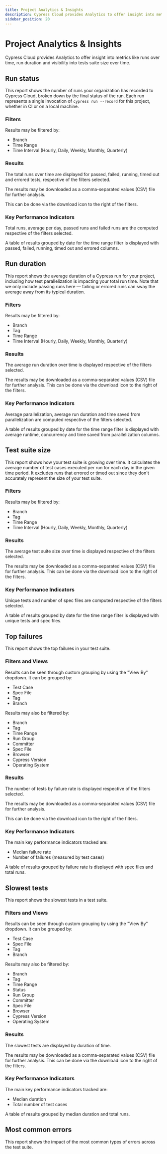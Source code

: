```yaml
---
title: Project Analytics & Insights
description: Cypress Cloud provides Analytics to offer insight into metrics like runs over time, run duration and visibility into tests suite size over time.
sidebar_position: 20
---
```


<ProductHeading product="cloud" />

# Project Analytics & Insights

Cypress Cloud provides Analytics to offer insight into metrics like runs over
time, run duration and visibility into tests suite size over time.

<DocsImage
  src="/img/cloud/features/analytics/dashboard-analytics-overview.png"
  alt="Cloud Analytics Screenshot"
/>

## Run status

<DocsImage
  src="/img/cloud/features/analytics/dashboard-analytics-runs-over-time.png"
  alt="Cloud Analytics Runs Over Time Screenshot"
/>

This report shows the number of runs your organization has recorded to Cypress
Cloud, broken down by the final status of the run. Each run represents a single
invocation of `cypress run --record` for this project, whether in CI or on a
local machine.

### Filters

<DocsImage
  src="/img/cloud/features/analytics/dashboard-analytics-runs-over-time-filters.png"
  alt="Cloud Analytics Runs Over Time Filters Screenshot"
/>

Results may be filtered by:

- Branch
- Time Range
- Time Interval (Hourly, Daily, Weekly, Monthly, Quarterly)

### Results

<DocsImage
  src="/img/cloud/features/analytics/dashboard-analytics-runs-over-time-graph.png"
  alt="Cloud Analytics Runs Over Time Graph Screenshot"
/>

The total runs over time are displayed for passed, failed, running, timed out
and errored tests, respective of the filters selected.

The results may be downloaded as a comma-separated values (CSV) file for further
analysis.

This can be done via the download icon to the right of the filters.

### Key Performance Indicators

<DocsImage
  src="/img/cloud/features/analytics/dashboard-analytics-runs-over-time-kpi.png"
  alt="Cloud Analytics Runs Over Time KPI Screenshot"
/>

Total runs, average per day, passed runs and failed runs are the computed
respective of the filters selected.

<DocsImage
  src="/img/cloud/features/analytics/dashboard-analytics-runs-over-time-table.png"
  alt="Cloud Analytics Runs Over Time Table Screenshot"
/>

A table of results grouped by date for the time range filter is displayed with
passed, failed, running, timed out and errored columns.

## Run duration

<DocsImage
  src="/img/cloud/features/analytics/dashboard-analytics-run-duration.png"
  alt="Cloud Analytics Run Duration Screenshot"
/>

This report shows the average duration of a Cypress run for your project,
including how test parallelization is impacting your total run time. Note that
we only include passing runs here — failing or errored runs can sway the average
away from its typical duration.

### Filters

<DocsImage
  src="/img/cloud/features/analytics/dashboard-analytics-run-duration-filters.png"
  alt="Cloud Analytics Run Duration Filters Screenshot"
/>

Results may be filtered by:

- Branch
- Tag
- Time Range
- Time Interval (Hourly, Daily, Weekly, Monthly, Quarterly)

### Results

<DocsImage
  src="/img/cloud/features/analytics/dashboard-analytics-run-duration-graph.png"
  alt="Cloud Analytics Run Duration Graph Screenshot"
/>

The average run duration over time is displayed respective of the filters
selected.

The results may be downloaded as a comma-separated values (CSV) file for further
analysis. This can be done via the download icon to the right of the filters.

### Key Performance Indicators

<DocsImage
  src="/img/cloud/features/analytics/dashboard-analytics-run-duration-kpi.png"
  alt="Cloud Analytics Run Duration KPI Screenshot"
/>

Average parallelization, average run duration and time saved from
parallelization are computed respective of the filters selected.

<DocsImage
  src="/img/cloud/features/analytics/dashboard-analytics-run-duration-table.png"
  alt="Cloud Analytics Run Duration Table Screenshot"
/>

A table of results grouped by date for the time range filter is displayed with
average runtime, concurrency and time saved from parallelization columns.

## Test suite size

<DocsImage
  src="/img/cloud/features/analytics/dashboard-analytics-test-suite-size.png"
  alt="Cloud Analytics Test Suite Size Screenshot"
/>

This report shows how your test suite is growing over time. It calculates the
average number of test cases executed per run for each day in the given time
period. It excludes runs that errored or timed out since they don't accurately
represent the size of your test suite.

### Filters

<DocsImage
  src="/img/cloud/features/analytics/dashboard-analytics-test-suite-size-filters.png"
  alt="Cloud Analytics Test Suite Size Filters Screenshot"
/>

Results may be filtered by:

- Branch
- Tag
- Time Range
- Time Interval (Hourly, Daily, Weekly, Monthly, Quarterly)

### Results

<DocsImage
  src="/img/cloud/features/analytics/dashboard-analytics-test-suite-size-graph.png"
  alt="Cloud Analytics Test Suite Size Graph Screenshot"
/>

The average test suite size over time is displayed respective of the filters
selected.

The results may be downloaded as a comma-separated values (CSV) file for further
analysis. This can be done via the download icon to the right of the filters.

### Key Performance Indicators

<DocsImage
  src="/img/cloud/features/analytics/dashboard-analytics-test-suite-size-kpi.png"
  alt="Cloud Analytics Test Suite Size KPI Screenshot"
/>

Unique tests and number of spec files are computed respective of the filters
selected.

<DocsImage
  src="/img/cloud/features/analytics/dashboard-analytics-test-suite-size-table.png"
  alt="Cloud Analytics Test Suite Size Table Screenshot"
/>

A table of results grouped by date for the time range filter is displayed with
unique tests and spec files.

## Top failures

<DocsImage
  src="/img/cloud/features/analytics/dashboard-analytics-top-failures.png"
  alt="Cloud Analytics Top Failures Screenshot"
/>

This report shows the top failures in your test suite.

### Filters and Views

<DocsImage
  src="/img/cloud/features/analytics/dashboard-analytics-top-failures-filters.png"
  alt="Cloud Analytics Top Failures Filters Screenshot"
/>

Results can be seen through custom grouping by using the "View By" dropdown. It
can be grouped by:

- Test Case
- Spec File
- Tag
- Branch

Results may also be filtered by:

- Branch
- Tag
- Time Range
- Run Group
- Committer
- Spec File
- Browser
- Cypress Version
- Operating System

### Results

<DocsImage
  src="/img/cloud/features/analytics/dashboard-analytics-top-failures-graph.png"
  alt="Cloud Analytics Top Failures Graph Screenshot"
/>

The number of tests by failure rate is displayed respective of the filters
selected.

The results may be downloaded as a comma-separated values (CSV) file for further
analysis.

This can be done via the download icon to the right of the filters.

### Key Performance Indicators

<DocsImage
  src="/img/cloud/features/analytics/dashboard-analytics-top-failures-kpi.png"
  alt="Cloud Analytics Top Failures KPI Screenshot"
/>

The main key performance indicators tracked are:

- Median failure rate
- Number of failures (measured by test cases)

<DocsImage
  src="/img/cloud/features/analytics/dashboard-analytics-top-failures-table.png"
  alt="Cloud Analytics Top Failures Table Screenshot"
/>

A table of results grouped by failure rate is displayed with spec files and
total runs.

## Slowest tests

<DocsImage
  src="/img/cloud/features/analytics/dashboard-analytics-slowest-tests.png"
  alt="Cloud Analytics Slowest Tests Screenshot"
/>

This report shows the slowest tests in a test suite.

### Filters and Views

<DocsImage
  src="/img/cloud/features/analytics/dashboard-analytics-slowest-tests-filters.png"
  alt="Cloud Analytics Slowest Tests Filters Screenshot"
/>

Results can be seen through custom grouping by using the "View By" dropdown. It
can be grouped by:

- Test Case
- Spec File
- Tag
- Branch

Results may also be filtered by:

- Branch
- Tag
- Time Range
- Status
- Run Group
- Committer
- Spec File
- Browser
- Cypress Version
- Operating System

### Results

<DocsImage
  src="/img/cloud/features/analytics/dashboard-analytics-slowest-tests-graph.png"
  alt="Cloud Analytics Slowest Tests Graph Screenshot"
/>

The slowest tests are displayed by duration of time.

The results may be downloaded as a comma-separated values (CSV) file for further
analysis. This can be done via the download icon to the right of the filters.

### Key Performance Indicators

<DocsImage
  src="/img/cloud/features/analytics/dashboard-analytics-slowest-tests-kpi.png"
  alt="Cloud Analytics Slowest Tests KPI Screenshot"
/>

The main key performance indicators tracked are:

- Median duration
- Total number of test cases

<DocsImage
  src="/img/cloud/features/analytics/dashboard-analytics-slowest-tests-table.png"
  alt="Cloud Analytics Slowest Tests Table Screenshot"
/>

A table of results grouped by median duration and total runs.

## Most common errors

This report shows the impact of the most common types of errors across the test
suite.

<DocsImage
  src="/img/cloud/features/analytics/dashboard-analytics-common-errors.png"
  alt="Cloud Analytics Slowest Tests Table Screenshot"
/>
